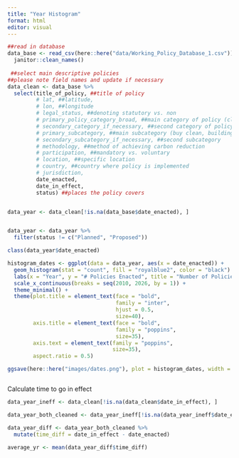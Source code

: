 ```yaml
---
title: "Year Histogram"
format: html
editor: visual
---
```


```r


##read in database
data_base <- read_csv(here::here("data/Working_Policy_Database_1.csv")) %>% 
  janitor::clean_names() 
  
 ##select main descriptive policies 
##please note field names and update if necessary
data_clean <- data_base %>% 
  select(title_of_policy, ##title of policy
         # lat, ##latitude,
         # lon, ##longitude
         # legal_status, ##denoting statutory vs. non
         # primary_policy_category_broad, ##main category of policy (clean procurement, building codes/planning)
         # secondary_category_if_necessary, ##second category of policy
         # primary_subcategory, ##main subcategory (buy clean, building code,etc.)
         # secondary_subcategory_if_necessary, ##second subcategory
         # methodology, ##method of achieving carbon reduction
         # participation, ##mandatory vs. voluntary
         # location, ##specific location 
         # country, ##country where policy is implemented
         # jurisdiction,
         date_enacted,
         date_in_effect,
         status) ##places the policy covers 



```

```r


data_year <- data_clean[!is.na(data_base$date_enacted), ]


data_year <- data_year %>% 
  filter(status != c("Planned", "Proposed")) 

class(data_year$date_enacted)

histogram_dates <- ggplot(data = data_year, aes(x = date_enacted)) +
  geom_histogram(stat = "count", fill = "royalblue2", color = "black") +
  labs(x = "Year", y = "# Policies Enacted", title = "Number of Policies Enacted by Year") +
  scale_x_continuous(breaks = seq(2010, 2026, by = 1)) +
  theme_minimal() +
  theme(plot.title = element_text(face = "bold",
                                  family = "inter", 
                                  hjust = 0.5,
                                  size=40),
        axis.title = element_text(face = "bold",
                                  family = "poppins",
                                  size=35),
        axis.text = element_text(family = "poppins",
                                 size=35),
        aspect.ratio = 0.5)

ggsave(here::here("images/dates.png"), plot = histogram_dates, width = 7.5, height = 4, dpi = 320)



```

Calculate time to go in effect

```r

data_year_ineff <- data_clean[!is.na(data_clean$date_in_effect), ]

data_year_both_cleaned <- data_year_ineff[!is.na(data_year_ineff$date_enacted), ]

data_year_diff <- data_year_both_cleaned %>% 
  mutate(time_diff = date_in_effect - date_enacted) 

average_yr <- mean(data_year_diff$time_diff)
  
```
